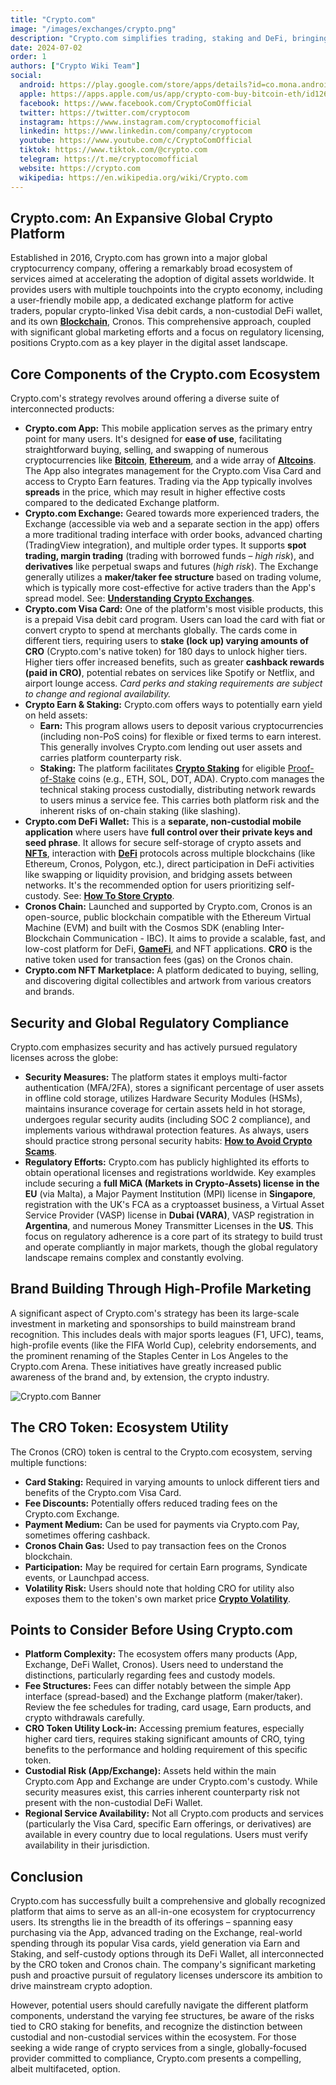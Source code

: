 ```yaml
---
title: "Crypto.com"
image: "/images/exchanges/crypto.png"
description: "Crypto.com simplifies trading, staking and DeFi, bringing digital assets into your everyday life."
date: 2024-07-02
order: 1
authors: ["Crypto Wiki Team"]
social:
  android: https://play.google.com/store/apps/details?id=co.mona.android
  apple: https://apps.apple.com/us/app/crypto-com-buy-bitcoin-eth/id1262148500
  facebook: https://www.facebook.com/CryptoComOfficial
  twitter: https://twitter.com/cryptocom
  instagram: https://www.instagram.com/cryptocomofficial
  linkedin: https://www.linkedin.com/company/cryptocom
  youtube: https://www.youtube.com/c/CryptoComOfficial
  tiktok: https://www.tiktok.com/@crypto.com
  telegram: https://t.me/cryptocomofficial
  website: https://crypto.com
  wikipedia: https://en.wikipedia.org/wiki/Crypto.com
---
```


## **Crypto.com: An Expansive Global Crypto Platform**

Established in 2016, Crypto.com has grown into a major global cryptocurrency company, offering a remarkably broad ecosystem of services aimed at accelerating the adoption of digital assets worldwide. It provides users with multiple touchpoints into the crypto economy, including a user-friendly mobile app, a dedicated exchange platform for active traders, popular crypto-linked Visa debit cards, a non-custodial DeFi wallet, and its own **[Blockchain](/posts/what-is-blockchain)**, Cronos. This comprehensive approach, coupled with significant global marketing efforts and a focus on regulatory licensing, positions Crypto.com as a key player in the digital asset landscape.

## **Core Components of the Crypto.com Ecosystem**

Crypto.com's strategy revolves around offering a diverse suite of interconnected products:

- **Crypto.com App:** This mobile application serves as the primary entry point for many users. It's designed for **ease of use**, facilitating straightforward buying, selling, and swapping of numerous cryptocurrencies like **[Bitcoin](/posts/what-is-bitcoin)**, **[Ethereum](/posts/what-is-ethereum)**, and a wide array of **[Altcoins](/posts/what-are-altcoins)**. The App also integrates management for the Crypto.com Visa Card and access to Crypto Earn features. Trading via the App typically involves **spreads** in the price, which may result in higher effective costs compared to the dedicated Exchange platform.
- **Crypto.com Exchange:** Geared towards more experienced traders, the Exchange (accessible via web and a separate section in the app) offers a more traditional trading interface with order books, advanced charting (TradingView integration), and multiple order types. It supports **spot trading, margin trading** (trading with borrowed funds – _high risk_), and **derivatives** like perpetual swaps and futures (_high risk_). The Exchange generally utilizes a **maker/taker fee structure** based on trading volume, which is typically more cost-effective for active traders than the App's spread model. See: **[Understanding Crypto Exchanges](/posts/understanding-crypto-exchanges)**.
- **Crypto.com Visa Card:** One of the platform's most visible products, this is a prepaid Visa debit card program. Users can load the card with fiat or convert crypto to spend at merchants globally. The cards come in different tiers, requiring users to **stake (lock up) varying amounts of CRO** (Crypto.com's native token) for 180 days to unlock higher tiers. Higher tiers offer increased benefits, such as greater **cashback rewards (paid in CRO)**, potential rebates on services like Spotify or Netflix, and airport lounge access. _Card perks and staking requirements are subject to change and regional availability._
- **Crypto Earn & Staking:** Crypto.com offers ways to potentially earn yield on held assets:
  - **Earn:** This program allows users to deposit various cryptocurrencies (including non-PoS coins) for flexible or fixed terms to earn interest. This generally involves Crypto.com lending out user assets and carries platform counterparty risk.
  - **Staking:** The platform facilitates **[Crypto Staking](/posts/crypto-staking)** for eligible [Proof-of-Stake](/posts/what-is-proof-of-stake) coins (e.g., ETH, SOL, DOT, ADA). Crypto.com manages the technical staking process custodially, distributing network rewards to users minus a service fee. This carries both platform risk and the inherent risks of on-chain staking (like slashing).
- **Crypto.com DeFi Wallet:** This is a **separate, non-custodial mobile application** where users have **full control over their private keys and seed phrase**. It allows for secure self-storage of crypto assets and **[NFTs](/posts/are-nfts-dead)**, interaction with **[DeFi](/posts/what-is-defi)** protocols across multiple blockchains (like Ethereum, Cronos, Polygon, etc.), direct participation in DeFi activities like swapping or liquidity provision, and bridging assets between networks. It's the recommended option for users prioritizing self-custody. See: **[How To Store Crypto](/posts/how-to-store-crypto)**.
- **Cronos Chain:** Launched and supported by Crypto.com, Cronos is an open-source, public blockchain compatible with the Ethereum Virtual Machine (EVM) and built with the Cosmos SDK (enabling Inter-Blockchain Communication - IBC). It aims to provide a scalable, fast, and low-cost platform for DeFi, **[GameFi](/posts/what-is-gamefi)**, and NFT applications. **CRO** is the native token used for transaction fees (gas) on the Cronos chain.
- **Crypto.com NFT Marketplace:** A platform dedicated to buying, selling, and discovering digital collectibles and artwork from various creators and brands.

## **Security and Global Regulatory Compliance**

Crypto.com emphasizes security and has actively pursued regulatory licenses across the globe:

- **Security Measures:** The platform states it employs multi-factor authentication (MFA/2FA), stores a significant percentage of user assets in offline cold storage, utilizes Hardware Security Modules (HSMs), maintains insurance coverage for certain assets held in hot storage, undergoes regular security audits (including SOC 2 compliance), and implements various withdrawal protection features. As always, users should practice strong personal security habits: **[How to Avoid Crypto Scams](/posts/how-to-avoid-crypto-scams)**.
- **Regulatory Efforts:** Crypto.com has publicly highlighted its efforts to obtain operational licenses and registrations worldwide. Key examples include securing a **full MiCA (Markets in Crypto-Assets) license in the EU** (via Malta), a Major Payment Institution (MPI) license in **Singapore**, registration with the UK's FCA as a cryptoasset business, a Virtual Asset Service Provider (VASP) license in **Dubai (VARA)**, VASP registration in **Argentina**, and numerous Money Transmitter Licenses in the **US**. This focus on regulatory adherence is a core part of its strategy to build trust and operate compliantly in major markets, though the global regulatory landscape remains complex and constantly evolving.

## **Brand Building Through High-Profile Marketing**

A significant aspect of Crypto.com's strategy has been its large-scale investment in marketing and sponsorships to build mainstream brand recognition. This includes deals with major sports leagues (F1, UFC), teams, high-profile events (like the FIFA World Cup), celebrity endorsements, and the prominent renaming of the Staples Center in Los Angeles to the Crypto.com Arena. These initiatives have greatly increased public awareness of the brand and, by extension, the crypto industry.

![Crypto.com Banner](/images/posts/crypto-banner.jpg)

## **The CRO Token: Ecosystem Utility**

The Cronos (CRO) token is central to the Crypto.com ecosystem, serving multiple functions:

- **Card Staking:** Required in varying amounts to unlock different tiers and benefits of the Crypto.com Visa Card.
- **Fee Discounts:** Potentially offers reduced trading fees on the Crypto.com Exchange.
- **Payment Medium:** Can be used for payments via Crypto.com Pay, sometimes offering cashback.
- **Cronos Chain Gas:** Used to pay transaction fees on the Cronos blockchain.
- **Participation:** May be required for certain Earn programs, Syndicate events, or Launchpad access.
- **Volatility Risk:** Users should note that holding CRO for utility also exposes them to the token's own market price **[Crypto Volatility](/posts/crypto-volatility)**.

## **Points to Consider Before Using Crypto.com**

- **Platform Complexity:** The ecosystem offers many products (App, Exchange, DeFi Wallet, Cronos). Users need to understand the distinctions, particularly regarding fees and custody models.
- **Fee Structures:** Fees can differ notably between the simple App interface (spread-based) and the Exchange platform (maker/taker). Review the fee schedules for trading, card usage, Earn products, and crypto withdrawals carefully.
- **CRO Token Utility Lock-in:** Accessing premium features, especially higher card tiers, requires staking significant amounts of CRO, tying benefits to the performance and holding requirement of this specific token.
- **Custodial Risk (App/Exchange):** Assets held within the main Crypto.com App and Exchange are under Crypto.com's custody. While security measures exist, this carries inherent counterparty risk not present with the non-custodial DeFi Wallet.
- **Regional Service Availability:** Not all Crypto.com products and services (particularly the Visa Card, specific Earn offerings, or derivatives) are available in every country due to local regulations. Users must verify availability in their jurisdiction.

## **Conclusion**

Crypto.com has successfully built a comprehensive and globally recognized platform that aims to serve as an all-in-one ecosystem for cryptocurrency users. Its strengths lie in the breadth of its offerings – spanning easy purchasing via the App, advanced trading on the Exchange, real-world spending through its popular Visa cards, yield generation via Earn and Staking, and self-custody options through its DeFi Wallet, all interconnected by the CRO token and Cronos chain. The company's significant marketing push and proactive pursuit of regulatory licenses underscore its ambition to drive mainstream crypto adoption.

However, potential users should carefully navigate the different platform components, understand the varying fee structures, be aware of the risks tied to CRO staking for benefits, and recognize the distinction between custodial and non-custodial services within the ecosystem. For those seeking a wide range of crypto services from a single, globally-focused provider committed to compliance, Crypto.com presents a compelling, albeit multifaceted, option.
